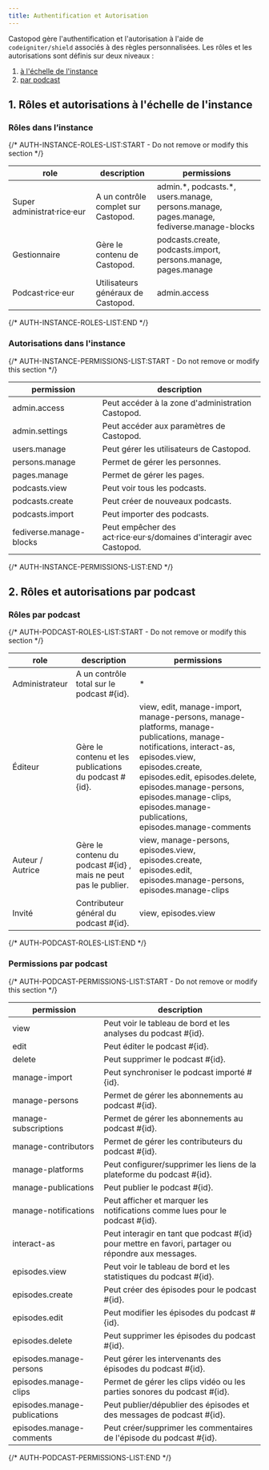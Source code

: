 ```yaml
---
title: Authentification et Autorisation
---
```


Castopod gère l'authentification et l'autorisation à l'aide de
`codeigniter/shield` associés à des règles personnalisées. Les rôles et les
autorisations sont définis sur deux niveaux :

1. [à l'échelle de l'instance](#1-instance-wide-roles-and-permissions)
2. [par podcast](#2-per-podcast-roles-and-permissions)

## 1. Rôles et autorisations à l'échelle de l'instance

### Rôles dans l’instance

{/* AUTH-INSTANCE-ROLES-LIST:START - Do not remove or modify this section */}

| role                       | description                         | permissions                                                                                |
| -------------------------- | ----------------------------------- | ------------------------------------------------------------------------------------------ |
| Super administrat·rice·eur | A un contrôle complet sur Castopod. | admin.\*, podcasts.\*, users.manage, persons.manage, pages.manage, fediverse.manage-blocks |
| Gestionnaire               | Gère le contenu de Castopod.        | podcasts.create, podcasts.import, persons.manage, pages.manage                             |
| Podcast·rice·eur           | Utilisateurs généraux de Castopod.  | admin.access                                                                               |

{/* AUTH-INSTANCE-ROLES-LIST:END */}

### Autorisations dans l'instance

{/* AUTH-INSTANCE-PERMISSIONS-LIST:START - Do not remove or modify this section */}

| permission              | description                                                          |
| ----------------------- | -------------------------------------------------------------------- |
| admin.access            | Peut accéder à la zone d'administration Castopod.                    |
| admin.settings          | Peut accéder aux paramètres de Castopod.                             |
| users.manage            | Peut gérer les utilisateurs de Castopod.                             |
| persons.manage          | Permet de gérer les personnes.                                       |
| pages.manage            | Permet de gérer les pages.                                           |
| podcasts.view           | Peut voir tous les podcasts.                                         |
| podcasts.create         | Peut créer de nouveaux podcasts.                                     |
| podcasts.import         | Peut importer des podcasts.                                          |
| fediverse.manage-blocks | Peut empêcher des act·rice·eur·s/domaines d'interagir avec Castopod. |

{/* AUTH-INSTANCE-PERMISSIONS-LIST:END */}

## 2. Rôles et autorisations par podcast

### Rôles par podcast

{/* AUTH-PODCAST-ROLES-LIST:START - Do not remove or modify this section */}

| role             | description                                                       | permissions                                                                                                                                                                                                                                                                                 |
| ---------------- | ----------------------------------------------------------------- | ------------------------------------------------------------------------------------------------------------------------------------------------------------------------------------------------------------------------------------------------------------------------------------------- |
| Administrateur   | A un contrôle total sur le podcast #\{id\}.                       | \*                                                                                                                                                                                                                                                                                          |
| Éditeur          | Gère le contenu et les publications du podcast #\{id\}.           | view, edit, manage-import, manage-persons, manage-platforms, manage-publications, manage-notifications, interact-as, episodes.view, episodes.create, episodes.edit, episodes.delete, episodes.manage-persons, episodes.manage-clips, episodes.manage-publications, episodes.manage-comments |
| Auteur / Autrice | Gère le contenu du podcast #\{id\} , mais ne peut pas le publier. | view, manage-persons, episodes.view, episodes.create, episodes.edit, episodes.manage-persons, episodes.manage-clips                                                                                                                                                                         |
| Invité           | Contributeur général du podcast #\{id\}.                          | view, episodes.view                                                                                                                                                                                                                                                                         |

{/* AUTH-PODCAST-ROLES-LIST:END */}

### Permissions par podcast

{/* AUTH-PODCAST-PERMISSIONS-LIST:START - Do not remove or modify this section */}

| permission                   | description                                                                                          |
| ---------------------------- | ---------------------------------------------------------------------------------------------------- |
| view                         | Peut voir le tableau de bord et les analyses du podcast #\{id\}.                                     |
| edit                         | Peut éditer le podcast #\{id\}.                                                                      |
| delete                       | Peut supprimer le podcast #\{id\}.                                                                   |
| manage-import                | Peut synchroniser le podcast importé #\{id\}.                                                        |
| manage-persons               | Permet de gérer les abonnements au podcast #\{id\}.                                                  |
| manage-subscriptions         | Permet de gérer les abonnements au podcast #\{id\}.                                                  |
| manage-contributors          | Permet de gérer les contributeurs du podcast #\{id\}.                                                |
| manage-platforms             | Peut configurer/supprimer les liens de la plateforme du podcast #\{id\}.                             |
| manage-publications          | Peut publier le podcast #\{id\}.                                                                     |
| manage-notifications         | Peut afficher et marquer les notifications comme lues pour le podcast #\{id\}.                       |
| interact-as                  | Peut interagir en tant que podcast #\{id\} pour mettre en favori, partager ou répondre aux messages. |
| episodes.view                | Peut voir le tableau de bord et les statistiques du podcast #\{id\}.                                 |
| episodes.create              | Peut créer des épisodes pour le podcast #\{id\}.                                                     |
| episodes.edit                | Peut modifier les épisodes du podcast #\{id\}.                                                       |
| episodes.delete              | Peut supprimer les épisodes du podcast #\{id\}.                                                      |
| episodes.manage-persons      | Peut gérer les intervenants des épisodes du podcast #\{id\}.                                         |
| episodes.manage-clips        | Permet de gérer les clips vidéo ou les parties sonores du podcast #\{id\}.                           |
| episodes.manage-publications | Peut publier/dépublier des épisodes et des messages de podcast #\{id\}.                              |
| episodes.manage-comments     | Peut créer/supprimer les commentaires de l'épisode du podcast #\{id\}.                               |

{/* AUTH-PODCAST-PERMISSIONS-LIST:END */}
